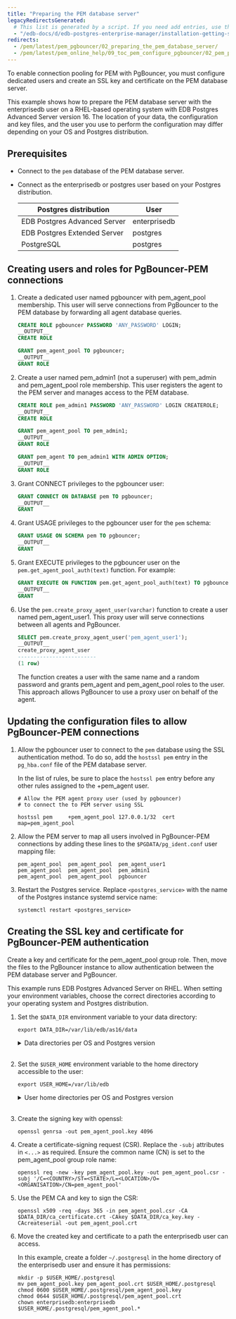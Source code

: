```yaml
---
title: "Preparing the PEM database server"
legacyRedirectsGenerated:
  # This list is generated by a script. If you need add entries, use the `legacyRedirects` key.
  - "/edb-docs/d/edb-postgres-enterprise-manager/installation-getting-started/pgbouncer-configuration-guide/8.0/preparing_the_pem_database_server.html"
redirects:
  - /pem/latest/pem_pgbouncer/02_preparing_the_pem_database_server/
  - /pem/latest/pem_online_help/09_toc_pem_configure_pgbouncer/02_pem_pgbouncer_preparing_dbserver/
---
```


To enable connection pooling for PEM with PgBouncer, you must configure dedicated users and create an SSL key and certificate on the PEM database server. 

This example shows how to prepare the PEM database server with the enterprisedb user on a RHEL-based operating system with EDB Postgres Advanced Server version 16. The location of your data, the configuration and key files, and the user you use to perform the configuration may differ depending on your OS and Postgres distribution. 

## Prerequisites 

-   Connect to the `pem` database of the PEM database server. 

-   Connect as the enterprisedb or postgres user based on your Postgres distribution.

    | Postgres distribution        | User         |
    |------------------------------|--------------|
    | EDB Postgres Advanced Server | enterprisedb |
    | EDB Postgres Extended Server | postgres     |
    | PostgreSQL                   | postgres     |

## Creating users and roles for PgBouncer-PEM connections

1.  Create a dedicated user named pgbouncer with pem_agent_pool membership. This user will serve connections from PgBouncer to the PEM database by forwarding all agent database queries.

    ```sql
    CREATE ROLE pgbouncer PASSWORD 'ANY_PASSWORD' LOGIN;
    __OUTPUT__
    CREATE ROLE
    ```

    ```sql
    GRANT pem_agent_pool TO pgbouncer;
    __OUTPUT__
    GRANT ROLE
    ```

1.  Create a user named pem_admin1 (not a superuser) with pem_admin and pem_agent_pool role membership. This user registers the agent to the PEM server and manages access to the PEM database.

    ```sql
    CREATE ROLE pem_admin1 PASSWORD 'ANY_PASSWORD' LOGIN CREATEROLE;
    __OUTPUT__
    CREATE ROLE
    ```

    ```sql
    GRANT pem_agent_pool TO pem_admin1;
    __OUTPUT__
    GRANT ROLE
    ```

    ```sql
    GRANT pem_agent TO pem_admin1 WITH ADMIN OPTION;
    __OUTPUT__
    GRANT ROLE
    ```

1.  Grant CONNECT privileges to the pgbouncer user:

    ```sql
    GRANT CONNECT ON DATABASE pem TO pgbouncer;
    __OUTPUT__
    GRANT
    ```

1.  Grant USAGE privileges to the pgbouncer user for the `pem` schema:

    ```sql
    GRANT USAGE ON SCHEMA pem TO pgbouncer;
    __OUTPUT__
    GRANT
    ```

1.  Grant EXECUTE privileges to the pgbouncer user on the `pem.get_agent_pool_auth(text)` function. For example:

    ```sql
    GRANT EXECUTE ON FUNCTION pem.get_agent_pool_auth(text) TO pgbouncer;
    __OUTPUT__
    GRANT
    ```

1.  Use the `pem.create_proxy_agent_user(varchar)` function to create a user named pem_agent_user1. This proxy user will serve connections between all agents and PgBouncer. 

    ```sql
    SELECT pem.create_proxy_agent_user('pem_agent_user1');
    __OUTPUT__
    create_proxy_agent_user
    -------------------------
    (1 row)
    ```

    The function creates a user with the same name and a random password and grants pem_agent and pem_agent_pool roles to the user. This approach allows PgBouncer to use a proxy user on behalf of the agent.

## Updating the configuration files to allow PgBouncer-PEM connections

1.  Allow the pgbouncer user to connect to the `pem` database using the SSL authentication method. To do so, add the `hostssl pem` entry in the `pg_hba.conf` file of the PEM database server. 

    In the list of rules, be sure to place the `hostssl pem` entry before any other rules assigned to the +pem_agent user.

    ```shell
    # Allow the PEM agent proxy user (used by pgbouncer) 
    # to connect the to PEM server using SSL

    hostssl pem     +pem_agent_pool 127.0.0.1/32  cert map=pem_agent_pool
    ```

1.  Allow the PEM server to map all users involved in PgBouncer-PEM connections by adding these lines to the `$PGDATA/pg_ident.conf` user mapping file:

    ```shell
    pem_agent_pool  pem_agent_pool  pem_agent_user1
    pem_agent_pool  pem_agent_pool  pem_admin1
    pem_agent_pool  pem_agent_pool  pgbouncer
    ```

1.  Restart the Postgres service. Replace `<postgres_service>` with the name of the Postgres instance systemd service name:

    ```shell
    systemctl restart <postgres_service> 
    ``` 

## Creating the SSL key and certificate for PgBouncer-PEM authentication

Create a key and certificate for the pem_agent_pool group role. Then, move the files to the PgBouncer instance to allow authentication between the PEM database server and PgBouncer.

This example runs EDB Postgres Advanced Server on RHEL. When setting your environment variables, choose the correct directories according to your operating system and Postgres distribution.

1.  Set the `$DATA_DIR` environment variable to your data directory:

    ```shell
    export DATA_DIR=/var/lib/edb/as16/data
    ```

    <details><summary>Data directories per OS and Postgres version</summary> 
    <br/>
    Here are some examples of other default data directories per operating system and Postgres version.

    | Postgres version                      | RHEL/Rocky Linux/AlmaLinux/SLES | Debian/Ubuntu            |
    |---------------------------------------|---------------------------------|--------------------------|
    | EDB Postgres <br/> Advanced Server 16 | /var/lib/edb/as16/data          | /var/lib/edb-as/16/main  |
    | EDB Postgres <br/> Extended Server 16 | /var/lib/edb/edb-pge/16/data    | /var/lib/edb-pge/16/main |
    | PostgreSQL 16                         | /var/lib/edb/pgsql/16/data      | /etc/postgresql/16/main  |

    </details> 

    <br/>

1.  Set the `$USER_HOME` environment variable to the home directory accessible to the user:

    ```shell
    export USER_HOME=/var/lib/edb
    ```

    <details><summary>User home directories per OS and Postgres version</summary> 
    <br/>
    Here are some examples of other default home directories per operating system and Postgres version.

    | Postgres version                      | RHEL/Rocky Linux/AlmaLinux/SLES | Debian/Ubuntu       |
    |---------------------------------------|---------------------------------|---------------------|
    | EDB Postgres <br/> Advanced Server 16 | /var/lib/edb                    | /var/lib/edb-as     |
    | EDB Postgres <br/> Extended Server 16 | /var/lib/pgsql                  | /var/lib/postgresql |
    | PostgreSQL 16                         | /var/lib/pgsql                  | /var/lib/postgresql |

    </details> 

    <br/>

1.  Create the signing key with openssl:

    ```shell
    openssl genrsa -out pem_agent_pool.key 4096
    ```

1.  Create a certificate-signing request (CSR). Replace the `-subj` attributes in `<...>` as required. Ensure the common name (CN) is set to the pem_agent_pool group role name:
  
    ```shell
    openssl req -new -key pem_agent_pool.key -out pem_agent_pool.csr -subj '/C=<COUNTRY>/ST=<STATE>/L=<LOCATION>/O=<ORGANISATION>/CN=pem_agent_pool'
    ```

1.  Use the PEM CA and key to sign the CSR:

    ```
    openssl x509 -req -days 365 -in pem_agent_pool.csr -CA $DATA_DIR/ca_certificate.crt -CAkey $DATA_DIR/ca_key.key -CAcreateserial -out pem_agent_pool.crt
    ```

1.  Move the created key and certificate to a path the enterprisedb user can access. 

    In this example, create a folder `~/.postgresql` in the home directory of the enterprisedb user and ensure it has permissions:

    ```
    mkdir -p $USER_HOME/.postgresql
    mv pem_agent_pool.key pem_agent_pool.crt $USER_HOME/.postgresql
    chmod 0600 $USER_HOME/.postgresql/pem_agent_pool.key
    chmod 0644 $USER_HOME/.postgresql/pem_agent_pool.crt
    chown enterprisedb:enterprisedb $USER_HOME/.postgresql/pem_agent_pool.*
    ```
